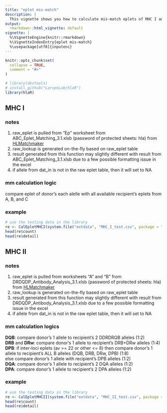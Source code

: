 ```yaml
---
title: "eplet mis-match"
description: |
  This vignette shows you how to calculate mis-match eplets of MHC I and II HLAs
output:
  rmarkdown::html_vignette: default
vignette: |
  %\VignetteEngine{knitr::rmarkdown}
  %\VignetteIndexEntry{eplet mis-match}
  %\usepackage[utf8]{inputenc}
---
```


```r
knitr::opts_chunk$set(
  collapse = TRUE,
  comment = "#>"
)
```

```r
# library(devtools)
# install_github("LarsenLab/hlaR")
library(hlaR)
```

## MHC I
### notes
1. raw_eplet is pulled from "Ep" worksheet from ABC_Eplet_Matching_3.1.xlsb (password of protected sheets: hla) from [HLMatchmaker](http://www.epitopes.net/index.html)
2. raw_lookup is generated on-the-fly based on raw_eplet table
3. result generated from this function may slightly different with result from ABC_Eplet_Matching_3.1.xlsb due to a few possible formatting issue in the excel
4. if allele from dat_in is not in the raw eplet table, then it will set to NA

### mm calculation logic
compare eplet of donor's each alelle with all available recipient's eplets from A, B, and C

### example
```r
# use the testing data in the library
re <- CalEpletMHCI(system.file("extdata", "MHC_I_test.csv", package = "hlaR"))
head(re$count)
head(re$detail)
```

## MHC II
### notes
1. raw_eplet is pulled from worksheets "A" and "B" from DRDQDP_Antibody_Analysis_3.1.xlsb (password of protected sheets: hla) from [HLMatchmaker](http://www.epitopes.net/index.html)
2. raw_lookup is generated on-the-fly based on raw_eplet table
3. result generated from this function may slightly different with result from DRDQDP_Antibody_Analysis_3.1.xlsb due to a few possible formatting issue in the excel
4. if allele from dat_in is not in the raw eplet table, then it will set to NA

### mm calculation logics
**DQB**: compare donor's 1 allele to recipient's 2 DDRDRQB alleles (1:2)<br>
**DRB** and **DRw**: compare donor's 1 allele to recipient's DRB+DRw alleles (1:4)<br>
**DPB**: if inter-loci eplets (av >= 22 or other <= 8) then compare donor's 1 allele to recipient's ALL B alleles (DQB, DRB, DRw, DPB) (1:8)<br>else compare donor's 1 allele with recipient's DPB alleles (1:2)<br>
**DQA**: compare donor's 1 allele to recipient's 2 DQA alleles (1:2)<br>
**DPA**: compare donor's 1 allele to recipient's 2 DPA alleles (1:2)<br>

### example
```r
# use the testing data in the library
re <- CalEpletMHCII(system.file("extdata", "MHC_II_test.csv", package = "hlaR"))
head(re$count)
head(re$detail)
```
